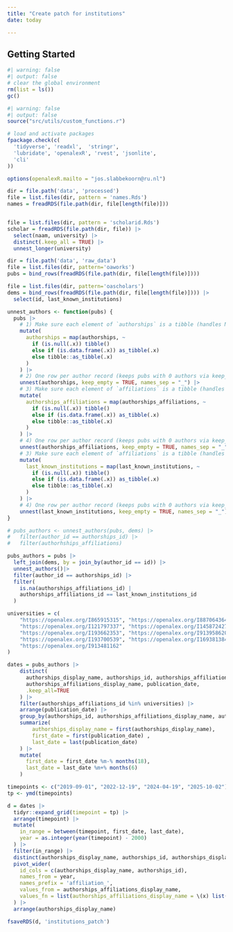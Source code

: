 ```yaml
---
title: "Create patch for institutions"
date: today

---
```



## Getting Started

```r
#| warning: false
#| output: false
# clear the global environment
rm(list = ls())
gc()
```

```r
#| warning: false
#| output: false
source("src/utils/custom_functions.r")

# load and activate packages
fpackage.check(c(
  'tidyverse', 'readxl',  'stringr', 
  'lubridate', 'openalexR', 'rvest', 'jsonlite',
  'cli'
))

options(openalexR.mailto = "jos.slabbekoorn@ru.nl")
```


```r
dir = file.path('data', 'processed')
file = list.files(dir, pattern = 'names.Rds')
names = freadRDS(file.path(dir, file[length(file)]))


file = list.files(dir, pattern = 'scholarid.Rds')
scholar = freadRDS(file.path(dir, file)) |>
  select(naam, university) |>
  distinct(.keep_all = TRUE) |>
  unnest_longer(university) 
```


```r
dir = file.path('data', 'raw_data')
file = list.files(dir, pattern='oaworks')
pubs = bind_rows(freadRDS(file.path(dir, file[length(file)])))

file = list.files(dir, pattern='oascholars')
dems = bind_rows(freadRDS(file.path(dir, file[length(file)]))) |>
  select(id, last_known_institutions)
```


```r
unnest_authors <- function(pubs) {
  pubs |>
    # 1) Make sure each element of `authorships` is a tibble (handles NULLs/lists)
    mutate(
      authorships = map(authorships, ~
        if (is.null(.x)) tibble()
        else if (is.data.frame(.x)) as_tibble(.x)
        else tibble::as_tibble(.x)
      )
    ) |>
    # 2) One row per author record (keeps pubs with 0 authors via keep_empty)
    unnest(authorships, keep_empty = TRUE, names_sep = "_") |>
    # 3) Make sure each element of `affiliations` is a tibble (handles NULLs/lists)
    mutate(
      authorships_affiliations = map(authorships_affiliations, ~
        if (is.null(.x)) tibble()
        else if (is.data.frame(.x)) as_tibble(.x)
        else tibble::as_tibble(.x)
      )
    ) |>
    # 4) One row per author record (keeps pubs with 0 authors via keep_empty)
    unnest(authorships_affiliations, keep_empty = TRUE, names_sep = "_")  |>
    # 3) Make sure each element of `affiliations` is a tibble (handles NULLs/lists)
    mutate(
      last_known_institutions = map(last_known_institutions, ~
        if (is.null(.x)) tibble()
        else if (is.data.frame(.x)) as_tibble(.x)
        else tibble::as_tibble(.x)
      )
    ) |>
    # 4) One row per author record (keeps pubs with 0 authors via keep_empty)
    unnest(last_known_institutions, keep_empty = TRUE, names_sep = "_")
}

# pubs_authors <- unnest_authors(pubs, dems) |>
#   filter(author_id == authorships_id) |>
#   filter(authorhships_affiliations)

```

```r



pubs_authors = pubs |>
  left_join(dems, by = join_by(author_id == id)) |>
  unnest_authors()|>
  filter(author_id == authorships_id) |>
  filter(
    is.na(authorships_affiliations_id) |
    authorships_affiliations_id == last_known_institutions_id
  )

```


```r

universities = c(
    "https://openalex.org/I865915315", "https://openalex.org/I887064364",
    "https://openalex.org/I121797337", "https://openalex.org/I145872427", 
    "https://openalex.org/I193662353", "https://openalex.org/I913958620", 
    "https://openalex.org/I193700539", "https://openalex.org/I169381384", 
    "https://openalex.org/I913481162"
)

dates = pubs_authors |>
    distinct(
      authorships_display_name, authorships_id, authorships_affiliations_id, 
      authorships_affiliations_display_name, publication_date,
      .keep_all=TRUE
    ) |>
    filter(authorships_affiliations_id %in% universities) |>
    arrange(publication_date) |>
    group_by(authorships_id, authorships_affiliations_display_name, authorships_affiliations_id) |>
    summarize(
        authorships_display_name = first(authorships_display_name),
        first_date = first(publication_date) ,
        last_date = last(publication_date)
    ) |>
    mutate(
      first_date = first_date %m-% months(18),
      last_date = last_date %m+% months(6)
    )
```


```r
timepoints <- c("2019-09-01", "2022-12-19", "2024-04-19", "2025-10-02")
tp <- ymd(timepoints)

d = dates |>
  tidyr::expand_grid(timepoint = tp) |>
  arrange(timepoint) |>
  mutate(
    in_range = between(timepoint, first_date, last_date),
    year = as.integer(year(timepoint) - 2000) 
  ) |>
  filter(in_range) |>
  distinct(authorships_display_name, authorships_id, authorships_display_name, authorships_affiliations_display_name, year) |>
  pivot_wider(
    id_cols = c(authorships_display_name, authorships_id),
    names_from = year,
    names_prefix = 'affiliation_',
    values_from = authorships_affiliations_display_name,
    values_fn = list(authorships_affiliations_display_name = \(x) list(sort(unique(na.omit(x)))))
  ) |>
  arrange(authorships_display_name)

fsaveRDS(d, 'institutions_patch')

```

